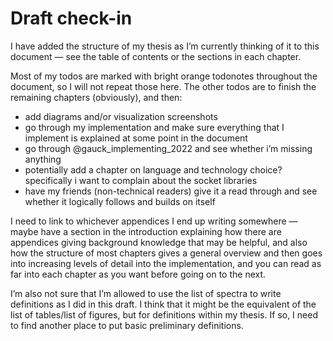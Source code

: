 # Draft check-in {.unnumbered}

I have added the structure of my thesis as I'm currently thinking of it to this document --- see the table of contents or the sections in each chapter.

Most of my todos are marked with bright orange todonotes throughout the document, so I will not repeat those here. The other todos are to finish the remaining chapters (obviously), and then:

- add diagrams and/or visualization screenshots
- go through my implementation and make sure everything that I implement is explained at some point in the document
- go through @gauck_implementing_2022 and see whether i'm missing anything
- potentially add a chapter on language and technology choice? specifically i want to complain about the socket libraries
- have my friends (non-technical readers) give it a read through and see whether it logically follows and builds on itself

I need to link to whichever appendices I end up writing somewhere --- maybe have a section in the introduction explaining how there are appendices giving background knowledge that may be helpful, and also how the structure of most chapters gives a general overview and then goes into increasing levels of detail into the implementation, and you can read as far into each chapter as you want before going on to the next.

I'm also not sure that I'm allowed to use the list of spectra to write definitions as I did in this draft. I think that it might be the equivalent of the list of tables/list of figures, but for definitions within my thesis. If so, I need to find another place to put basic preliminary definitions.
